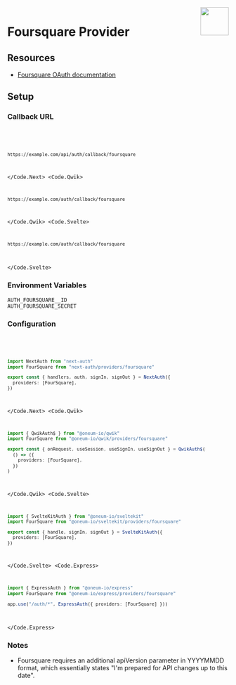 
<img align="right" src="/img/providers/foursquare.svg" height="64" width="64" />

# Foursquare Provider

## Resources

- [Foursquare OAuth documentation](https://docs.foursquare.com/developer/reference/personalization-apis-authentication#web-app-authentication)

## Setup

### Callback URL

<Code>
  <Code.Next>

```bash
https://example.com/api/auth/callback/foursquare
```

  </Code.Next>
  <Code.Qwik>

```bash
https://example.com/auth/callback/foursquare
```

  </Code.Qwik>
  <Code.Svelte>

```bash
https://example.com/auth/callback/foursquare
```

  </Code.Svelte>
</Code>

### Environment Variables

```
AUTH_FOURSQUARE__ID
AUTH_FOURSQUARE_SECRET
```

### Configuration

<Code>
  <Code.Next>

```ts filename="/auth.ts"
import NextAuth from "next-auth"
import FourSquare from "next-auth/providers/foursquare"

export const { handlers, auth, signIn, signOut } = NextAuth({
  providers: [FourSquare],
})
```

  </Code.Next>
  <Code.Qwik>
  
```ts filename="/src/routes/plugin@auth.ts"
import { QwikAuth$ } from "@oneum-io/qwik"
import FourSquare from "@oneum-io/qwik/providers/foursquare"

export const { onRequest, useSession, useSignIn, useSignOut } = QwikAuth$(
  () => ({
    providers: [FourSquare],
  })
)
```

  </Code.Qwik>
  <Code.Svelte>

```ts filename="/src/auth.ts"
import { SvelteKitAuth } from "@oneum-io/sveltekit"
import FourSquare from "@oneum-io/sveltekit/providers/foursquare"

export const { handle, signIn, signOut } = SvelteKitAuth({
  providers: [FourSquare],
})
```

  </Code.Svelte>
  <Code.Express>

```ts filename="/src/app.ts"
import { ExpressAuth } from "@oneum-io/express"
import FourSquare from "@oneum-io/express/providers/foursquare"

app.use("/auth/*", ExpressAuth({ providers: [FourSquare] }))
```

  </Code.Express>
</Code>

### Notes

- Foursquare requires an additional apiVersion parameter in YYYYMMDD format, which essentially states "I'm prepared for API changes up to this date".
